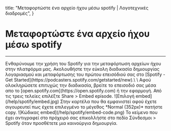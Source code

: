   title: "Μεταφορτώστε ένα αρχείο ήχου μέσω spotify | Λογοτεχνικές διαδρομές",
}

# Μεταφορτώστε ένα αρχείο ήχου μέσω spotify 
***
<div className="mt-5" />
Ενθαρύνουμε την χρήση του Spotify για την μεταφόρτωση αρχείων ήχου στην πλατφόρμα μας. Ακολουθήστε την εύκολη
διαδικασία δημιουργίας λογαριασμού και μεταφόρτωσης του πρώτου επεισόδιού σας
στo [Spotify - Get Started](https://podcasters.spotify.com/getstarted/new).\
\
Αφού ολοκληρώσετε επιτυχώς την διαδικασία, βρείτε το επεισοδιό σας μέσα απο το [open.spotify.com](https://open.spotify.com)
ή την εφαρμογή. Από τις τρεις τελείες επιλέξτε Share > Embed episode.
![Επιλογή embed](/help/spotify/embed.jpg)
Στην καρτέλα που θα εμφανιστεί αφού έχετε σιγουρευτεί πως έχετε επιλεγμένο το μέγεθος *Normal (352px)* πατήστε copy.
![Κώδικας embed](/help/spotify/embed-code.png)
To κείμενο που έχει αντιγραφεί στο πρόχειρό σας επικολλήστε στο πεδίο Σύνδεσμοι > Spotify όταν προσθέτετε μια καινούργια δημιουργία.